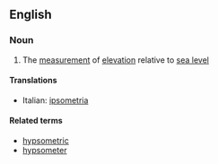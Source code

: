 ==English==

===Noun===
{{en-noun|-}}

# The [[measurement]] of [[elevation]] relative to [[sea level]]

====Translations====
{{top}}
*Italian: [[ipsometria]] {{f}}
{{mid}}

{{bottom}}

====Related terms====
*[[hypsometric]]
*[[hypsometer]]